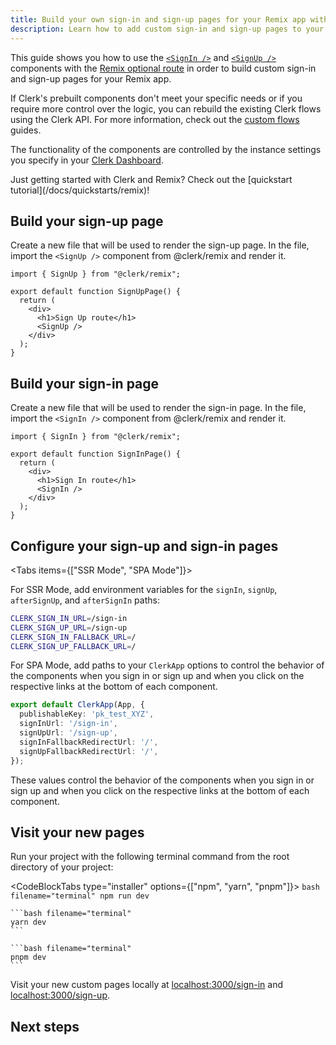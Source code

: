```yaml
---
title: Build your own sign-in and sign-up pages for your Remix app with Clerk
description: Learn how to add custom sign-in and sign-up pages to your Remix app with Clerk's prebuilt components.
---
```


This guide shows you how to use the [`<SignIn />`](/docs/components/authentication/sign-in) and [`<SignUp />`](/docs/components/authentication/sign-up) components with the [Remix optional route](https://reactrouter.com/en/main/route/route#optional-segments) in order to build custom sign-in and sign-up pages for your Remix app.

If Clerk's prebuilt components don't meet your specific needs or if you require more control over the logic, you can rebuild the existing Clerk flows using the Clerk API. For more information, check out the [custom flows](/docs/custom-flows/overview) guides.

The functionality of the components are controlled by the instance settings you specify in your [Clerk Dashboard](https://dashboard.clerk.com).

<Callout>
  Just getting started with Clerk and Remix? Check out the [quickstart tutorial](/docs/quickstarts/remix)!
</Callout>

<Steps>

## Build your sign-up page

Create a new file that will be used to render the sign-up page. In the file, import the `<SignUp />` component from @clerk/remix and render it.

```tsx {{ filename: 'app/routes/sign-up.$.tsx' }}
import { SignUp } from "@clerk/remix";

export default function SignUpPage() {
  return (
    <div>
      <h1>Sign Up route</h1>
      <SignUp />
    </div>
  );
}
```

## Build your sign-in page

Create a new file that will be used to render the sign-in page. In the file, import the `<SignIn />` component from @clerk/remix and render it.

```tsx {{ filename: 'app/routes/sign-in.$.tsx' }}
import { SignIn } from "@clerk/remix";

export default function SignInPage() {
  return (
    <div>
      <h1>Sign In route</h1>
      <SignIn />
    </div>
  );
}
```

## Configure your sign-up and sign-in pages

<Tabs items={["SSR Mode", "SPA Mode"]}>
<Tab>

For SSR Mode, add environment variables for the `signIn`, `signUp`, `afterSignUp`, and `afterSignIn` paths:

```sh filename=".env"
CLERK_SIGN_IN_URL=/sign-in
CLERK_SIGN_UP_URL=/sign-up
CLERK_SIGN_IN_FALLBACK_URL=/
CLERK_SIGN_UP_FALLBACK_URL=/
```
</Tab>

<Tab>

For SPA Mode, add paths to your `ClerkApp` options to control the behavior of the components when you sign in or sign up and when you click on the respective links at the bottom of each component.

```ts {{ filename: 'app/root.tsx', mark: [[3,6]] }}
export default ClerkApp(App, {
  publishableKey: 'pk_test_XYZ',
  signInUrl: '/sign-in',
  signUpUrl: '/sign-up',
  signInFallbackRedirectUrl: '/',
  signUpFallbackRedirectUrl: '/',
});
```

</Tab>
</Tabs>


These values control the behavior of the components when you sign in or sign up and when you click on the respective links at the bottom of each component.

## Visit your new pages

Run your project with the following terminal command from the root directory of your project:

  <CodeBlockTabs type="installer" options={["npm", "yarn", "pnpm"]}>
    ```bash filename="terminal"
    npm run dev
    ```

    ```bash filename="terminal"
    yarn dev
    ```

    ```bash filename="terminal"
    pnpm dev
    ```

  </CodeBlockTabs>

Visit your new custom pages locally at [localhost:3000/sign-in](http://localhost:3000/sign-in) and [localhost:3000/sign-up](http://localhost:3000/sign-up).

</Steps>

## Next steps

<div className="container mx-auto my-4">
  <div className="grid grid-cols-1 gap-6 md:grid-cols-2">
    <Cards title="Read user and session data" description="Learn how to use Clerk's hooks and helpers to access the active session and user data in your Remix application." link="/docs/references/remix/read-session-data" cta="Learn More" />

  </div>
</div>
